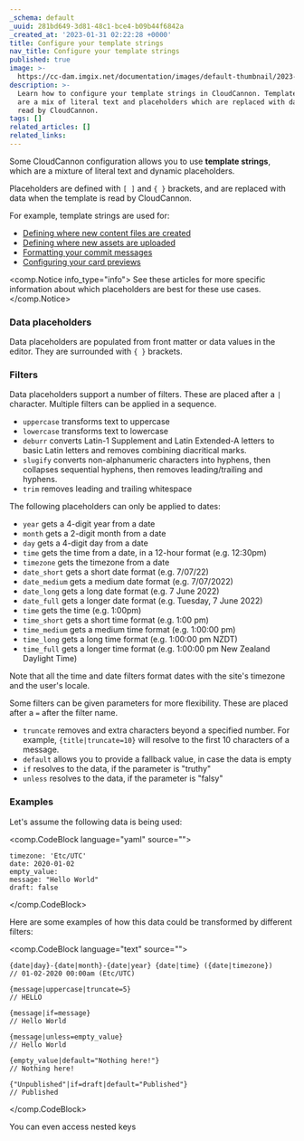 ```yaml
---
_schema: default
_uuid: 281bd649-3d81-48c1-bce4-b09b44f6842a
_created_at: '2023-01-31 02:22:28 +0000'
title: Configure your template strings
nav_title: Configure your template strings
published: true
image: >-
  https://cc-dam.imgix.net/documentation/images/default-thumbnail/2023-Q4/CloudCannon-Documentation-Thumbnail.png
description: >-
  Learn how to configure your template strings in CloudCannon. Template strings
  are a mix of literal text and placeholders which are replaced with data when
  read by CloudCannon.
tags: []
related_articles: []
related_links:
---
```

Some CloudCannon configuration allows you to use **template strings**, which are a mixture of literal text and dynamic placeholders.

Placeholders are defined with `[ ]` and `{ }` brackets, and are replaced with data when the template is read by CloudCannon.

For example, template strings are used for:

* [Defining where new content files are created](/documentation/articles/set-the-path-for-new-files/)
* [Defining where new assets are uploaded](/documentation/articles/adjusting-the-uploads-path/)
* [Formatting your commit messages](/documentation/articles/configure-your-commit-messages/)
* [Configuring your card previews](/documentation/articles/configure-your-card-previews/)

<comp.Notice info_type="info">
  See these articles for more specific information about which placeholders are best for these use cases.
</comp.Notice>

### Data placeholders

Data placeholders are populated from front matter or data values in the editor. They are surrounded with `{ }` brackets.

### Filters

Data placeholders support a number of filters. These are placed after a `|` character. Multiple filters can be applied in a sequence.

* `uppercase` transforms text to uppercase
* `lowercase` transforms text to lowercase
* `deburr` converts Latin-1 Supplement and Latin Extended-A letters to basic Latin letters and removes combining diacritical marks.
* `slugify` converts non-alphanumeric characters into hyphens, then collapses sequential hyphens, then removes leading/trailing and hyphens.
* `trim` removes leading and trailing whitespace

The following placeholders can only be applied to dates:

* `year` gets a 4-digit year from a date
* `month` gets a 2-digit month from a date
* `day` gets a 4-digit day from a date
* `time` gets the time from a date, in a 12-hour format (e.g. 12:30pm)
* `timezone` gets the timezone from a date
* `date_short` gets a short date format (e.g. 7/07/22)
* `date_medium` gets a medium date format (e.g. 7/07/2022)
* `date_long` gets a long date format (e.g. 7 June 2022)
* `date_full` gets a longer date format (e.g. Tuesday, 7 June 2022)
* `time` gets the time (e.g. 1:00pm)
* `time_short` gets a short time format (e.g. 1:00 pm)
* `time_medium` gets a medium time format (e.g. 1:00:00 pm)
* `time_long` gets a long time format (e.g. 1:00:00 pm NZDT)
* `time_full` gets a longer time format (e.g. 1:00:00 pm New Zealand Daylight Time)

Note that all the time and date filters format dates with the site's timezone and the user's locale.

Some filters can be given parameters for more flexibility. These are placed after a `=` after the filter name.

* `truncate` removes and extra characters beyond a specified number. For example, `{title|truncate=10}` will resolve to the first 10 characters of a message.
* `default` allows you to provide a fallback value, in case the data is empty
* `if` resolves to the data, if the parameter is "truthy"
* `unless` resolves to the data, if the parameter is "falsy"

### Examples

Let's assume the following data is being used:

<comp.CodeBlock language="yaml" source="">
```
timezone: 'Etc/UTC'
date: 2020-01-02
empty_value:
message: "Hello World"
draft: false
```
</comp.CodeBlock>

Here are some examples of how this data could be transformed by different filters:

<comp.CodeBlock language="text" source="">
```
{date|day}-{date|month}-{date|year} {date|time} ({date|timezone})
// 01-02-2020 00:00am (Etc/UTC)

{message|uppercase|truncate=5}
// HELLO

{message|if=message}
// Hello World

{message|unless=empty_value}
// Hello World

{empty_value|default="Nothing here!"}
// Nothing here!

{"Unpublished"|if=draft|default="Published"}
// Published
```
</comp.CodeBlock>

You can even access nested keys

&nbsp;